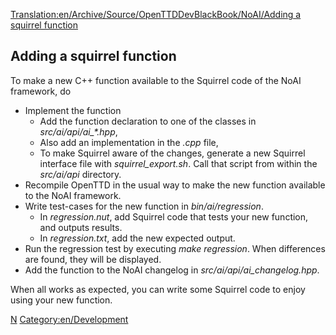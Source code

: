 [[Translation:en/Archive/Source/OpenTTDDevBlackBook/NoAI/Adding a squirrel function]]
{{en/Development/Navigation}}
==Adding a squirrel function==
To make a new C++ function available to the Squirrel code of the NoAI framework, do
* Implement the function
** Add the function declaration to one of the classes in ''src/ai/api/ai_*.hpp'',
** Also add an implementation in the ''.cpp'' file,
** To make Squirrel aware of the changes, generate a new Squirrel interface file with ''squirrel_export.sh''. Call that script from within the ''src/ai/api'' directory.
* Recompile OpenTTD in the usual way to make the new function available to the NoAI framework.
* Write test-cases for the new function in ''bin/ai/regression''.
** In ''regression.nut'', add Squirrel code that tests your new function, and outputs results.
** In ''regression.txt'', add the new expected output.
* Run the regression test by executing ''make regression''. When differences are found, they will be displayed.
* Add the function to the NoAI changelog in ''src/ai/api/ai_changelog.hpp''.

When all works as expected, you can write some Squirrel code to enjoy using your new function.

[[Category:en/Archive/Source/OpenTTDDevBlackBook|N]]
[[Category:en/Development]]